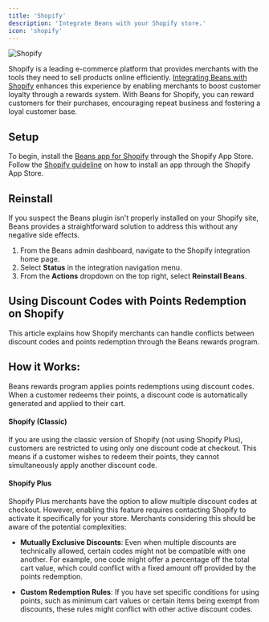 ```yaml
---
title: 'Shopify'
description: 'Integrate Beans with your Shopify store.'
icon: 'shopify'
---
```


<Frame>
  <img src="/assets/images/integrations/shopify/hero.webp" alt="Shopify" style={{ borderRadius: '0.5rem' }} />
</Frame>

Shopify is a leading e-commerce platform that provides
merchants with the tools they need to sell products online efficiently.
[Integrating Beans with Shopify](https://www.trybeans.com/integrations/radix:shopify)
enhances this experience by enabling merchants to boost
customer loyalty through a rewards system. With Beans for Shopify, you can reward customers for their
purchases, encouraging repeat business and fostering a loyal customer base.

## Setup

To begin, install the [Beans app for Shopify](https://apps.shopify.com/beans)
through the Shopify App Store. Follow the
[Shopify guideline](https://help.shopify.com/en/manual/apps/installing-apps#install-through-the-shopify-app-store)
on how to install an app through the Shopify App Store.

## Reinstall

If you suspect the Beans plugin isn't properly installed on your Shopify site,
Beans provides a straightforward solution to address this without any negative side effects.

1. From the Beans admin dashboard, navigate to the Shopify integration home page.
2. Select **Status** in the integration navigation menu.
3. From the **Actions** dropdown on the top right, select **Reinstall Beans**.

## Using Discount Codes with Points Redemption on Shopify

This article explains how Shopify merchants can handle conflicts between discount codes and points redemption through the Beans
rewards program.

## How it Works:

Beans rewards program applies points redemptions using discount codes. When a customer redeems their points, a discount
code is automatically generated and applied to their cart.

#### Shopify (Classic)

If you are using the classic version of Shopify (not using Shopify Plus), customers are restricted to using only one discount
code at checkout. This means if a customer wishes to redeem their points, they cannot simultaneously apply another discount code.

#### Shopify Plus

Shopify Plus merchants have the option to allow multiple discount codes at checkout. However, enabling this feature
requires contacting Shopify to activate it specifically for your store. Merchants considering this should be aware of the potential
complexities:

- **Mutually Exclusive Discounts**: Even when multiple discounts are technically allowed, certain codes might not be compatible with one another. For
  example, one code might offer a percentage off the total cart value, which could conflict with a fixed amount off provided by the
  points redemption.

- **Custom Redemption Rules**: If you have set specific conditions for using points, such as minimum cart values or certain items being
  exempt from discounts, these rules might conflict with other active discount codes.

